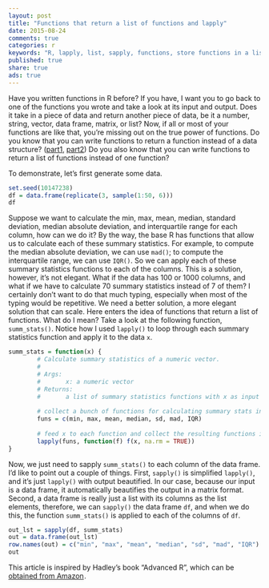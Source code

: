 ```yaml
---
layout: post
title: "Functions that return a list of functions and lapply"
date: 2015-08-24 
comments: true
categories: r
keywords: "R, lapply, list, sapply, functions, store functions in a list"
published: true
share: true
ads: true
---
```


Have you written functions in R before? If you have, I want you to go back to one of the functions you wrote and take a look at its input and output. Does it take in a piece of data and return another piece of data, be it a number, string, vector, data frame, matrix, or list? Now, if all or most of your functions are like that, you're missing out on the true power of functions. Do you know that you can write functions to return a function instead of a data structure? ([part1](https://masterr.org/r/functions-that-return-functions/), [part2](https://masterr.org/r/functions-that-return-functions-part-2/)) Do you also know that you can write functions to return a list of functions instead of one function?

To demonstrate, let's first generate some data. 
```r
set.seed(10147238)
df = data.frame(replicate(3, sample(1:50, 6)))
df
```

Suppose we want to calculate the min, max, mean, median, standard deviation, median absolute deviation, and interquartile range for each column, how can we do it? By the way, the base R has functions that allow us to calculate each of these summary statistics. For example, to compute the median absolute deviation, we can use `mad()`; to compute the interquartile range, we can use `IQR()`. So we can apply each of these summary statistics functions to each of the columns. This is a solution, however, it's not elegant. What if the data has 100 or 1000 columns, and what if we have to calculate 70 summary statistics instead of 7 of them? I certainly don't want to do that much typing, especially when most of the typing would be repetitive. We need a better solution, a more elegant solution that can scale. Here enters the idea of functions that return a list of functions. What do I mean? Take a look at the following function, `summ_stats()`. Notice how I used `lapply()` to loop through each summary statistics function and apply it to the data `x`.
```r
summ_stats = function(x) {
        # Calculate summary statistics of a numeric vector.
        #
        # Args:
        #       x: a numeric vector
        # Returns:
        #       a list of summary statistics functions with x as input
        
        # collect a bunch of functions for calculating summary stats into a vector
        funs = c(min, max, mean, median, sd, mad, IQR)
        
        # feed x to each function and collect the resulting functions into a list
        lapply(funs, function(f) f(x, na.rm = TRUE))
}
```

Now, we just need to sapply `summ_stats()` to each column of the data frame. I'd like to point out a couple of things. First, `sapply()` is simplified `lapply()`, and it's just `lapply()` with output beautified. In our case, because our input is a data frame, it automatically beautifies the output in a matrix format. Second, a data frame is really just a list with its columns as the list elements, therefore, we can `sapply()` the data frame `df`, and when we do this, the function `summ_stats()` is applied to each of the columns of `df`. 
```r
out_lst = sapply(df, summ_stats)
out = data.frame(out_lst)
row.names(out) = c("min", "max", "mean", "median", "sd", "mad", "IQR")
out
```

This article is inspired by Hadley's book "Advanced R", which can be <a rel="nofollow" href="https://www.amazon.com/gp/product/1466586966/ref=as_li_tl?ie=UTF8&camp=1789&creative=9325&creativeASIN=1466586966&linkCode=as2&tag=cabaceo-20&linkId=2GDWMZSF4NX32QIO">obtained from Amazon</a><img src="https://ir-na.amazon-adsystem.com/e/ir?t=cabaceo-20&l=as2&o=1&a=1466586966" width="1" height="1" border="0" alt="" style="border:none !important; margin:0px !important;" />.
